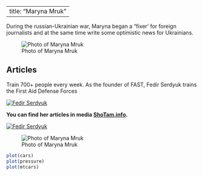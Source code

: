 
---
title: "Maryna Mruk"
---

During the russian-Ukrainian war, Maryna began a "fixer' for foreign journalists and at the same time write some optimistic news for Ukrainians.

![Photo of Maryna Mruk](photo2.jpg){fig-align="center"}

## Articles

Train 700+ people every week. As the founder of FAST, Fedir Serdyuk trains the First Aid Defense Forces

[![Fedir Serdyuk](images/2022-06-11%2010.44.43.jpg)](https://shotam.info/trenuiemo-700-liudey-shchotyzhnia-yak-zasnovnyk-fast-fedir-serdiuk-navchaie-pershoi-dopomohy-ukrainski-syly-oborony/)



**You can find her articles in media [ShoTam.info](https://shotam.info).**




::: {layout-ncol=2}
[![Fedir Serdyuk](images/2022-06-11%2010.44.43.jpg)](https://shotam.info/trenuiemo-700-liudey-shchotyzhnia-yak-zasnovnyk-fast-fedir-serdiuk-navchaie-pershoi-dopomohy-ukrainski-syly-oborony/)

![Photo of Maryna Mruk](photo2.jpg)
:::


```r

plot(cars)
plot(pressure)
plot(mtcars)
```

